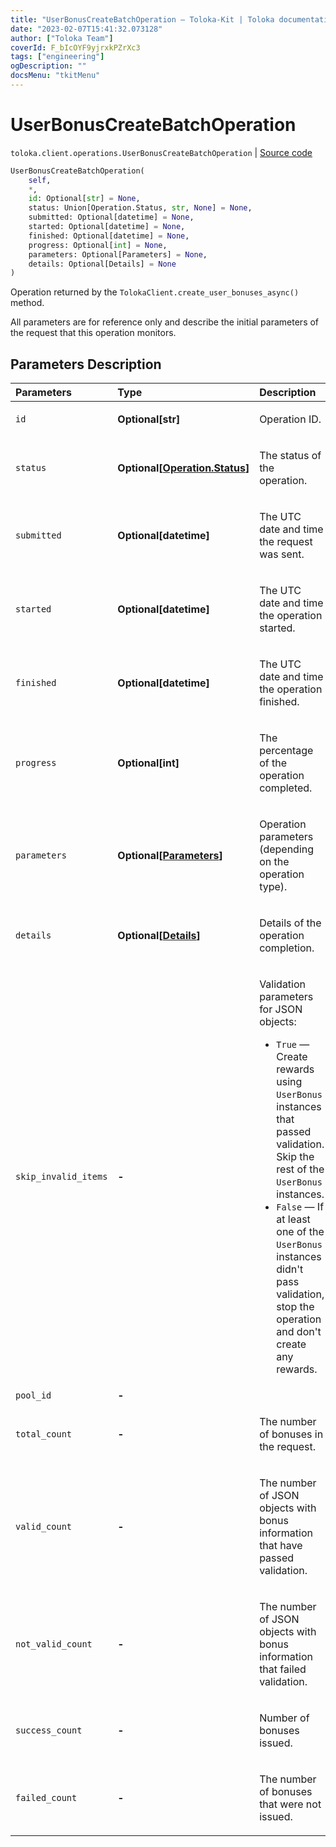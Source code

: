 ```yaml
---
title: "UserBonusCreateBatchOperation — Toloka-Kit | Toloka documentation"
date: "2023-02-07T15:41:32.073128"
author: ["Toloka Team"]
coverId: F_bIcOYF9yjrxkPZrXc3
tags: ["engineering"]
ogDescription: ""
docsMenu: "tkitMenu"
---
```


# UserBonusCreateBatchOperation
`toloka.client.operations.UserBonusCreateBatchOperation` | [Source code](https://github.com/Toloka/toloka-kit/blob/v1.1.3/src/client/operations.py#L345)

```python
UserBonusCreateBatchOperation(
    self,
    *,
    id: Optional[str] = None,
    status: Union[Operation.Status, str, None] = None,
    submitted: Optional[datetime] = None,
    started: Optional[datetime] = None,
    finished: Optional[datetime] = None,
    progress: Optional[int] = None,
    parameters: Optional[Parameters] = None,
    details: Optional[Details] = None
)
```

Operation returned by the `TolokaClient.create_user_bonuses_async()` method.

All parameters are for reference only and describe the initial parameters of the request that this operation monitors.

## Parameters Description

| Parameters | Type | Description |
| :----------| :----| :-----------|
`id`|**Optional\[str\]**|<p>Operation ID.</p>
`status`|**Optional\[[Operation.Status](/docs-new/toloka-kit/reference/toloka.client.operations.Operation.Status)\]**|<p>The status of the operation.</p>
`submitted`|**Optional\[datetime\]**|<p>The UTC date and time the request was sent.</p>
`started`|**Optional\[datetime\]**|<p>The UTC date and time the operation started.</p>
`finished`|**Optional\[datetime\]**|<p>The UTC date and time the operation finished.</p>
`progress`|**Optional\[int\]**|<p>The percentage of the operation completed.</p>
`parameters`|**Optional\[[Parameters](/docs-new/toloka-kit/reference/toloka.client.operations.UserBonusCreateBatchOperation.Parameters)\]**|<p>Operation parameters (depending on the operation type).</p>
`details`|**Optional\[[Details](/docs-new/toloka-kit/reference/toloka.client.operations.UserBonusCreateBatchOperation.Details)\]**|<p>Details of the operation completion.</p>
`skip_invalid_items`|**-**|<p>Validation parameters for JSON objects:</p> <ul> <li>`True` — Create rewards using `UserBonus` instances that passed validation. Skip the rest of the `UserBonus` instances.</li> <li>`False` — If at least one of the `UserBonus` instances didn&#x27;t pass validation, stop the operation and   don&#x27;t create any rewards.</li> </ul>
`pool_id`|**-**|
`total_count`|**-**|<p>The number of bonuses in the request.</p>
`valid_count`|**-**|<p>The number of JSON objects with bonus information that have passed validation.</p>
`not_valid_count`|**-**|<p>The number of JSON objects with bonus information that failed validation.</p>
`success_count`|**-**|<p>Number of bonuses issued.</p>
`failed_count`|**-**|<p>The number of bonuses that were not issued.</p>
